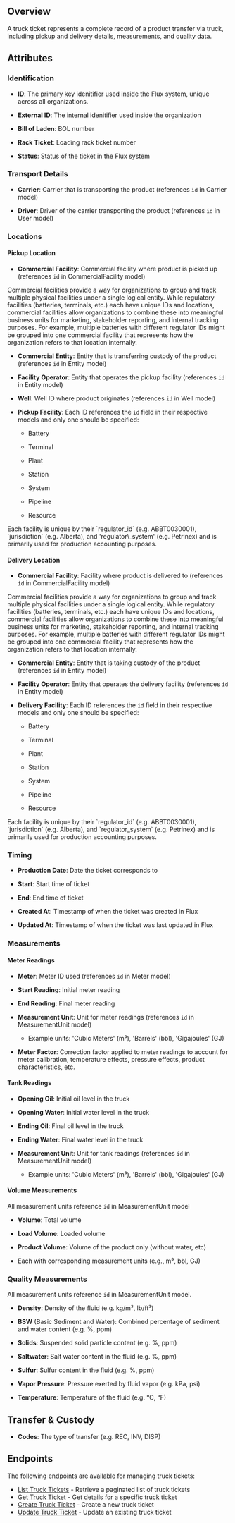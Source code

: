 ## Overview

A truck ticket represents a complete record of a product transfer via truck, including pickup and delivery details, measurements, and quality data.

## Attributes

### Identification 

* **ID**: The primary key idenitifier used inside the Flux system, unique across all organizations.

* **External ID**: The internal idenitifier used inside the organization

* **Bill of Laden**: BOL number

* **Rack Ticket**: Loading rack ticket number

* **Status**: Status of the ticket in the Flux system

### Transport Details

* **Carrier**: Carrier that is transporting the product (references `id` in Carrier model)

* **Driver**: Driver of the carrier transporting the product (references `id` in User model)

### Locations

#### Pickup Location

* **Commercial Facility**: Commercial facility where product is picked up (references `id` in CommercialFacility model)

<Info>
  Commercial facilities provide a way for organizations to group and track multiple physical facilities under a single logical entity. While regulatory facilities (batteries, terminals, etc.) each have unique IDs and locations, commercial facilities allow organizations to combine these into meaningful business units for marketing, stakeholder reporting, and internal tracking purposes. For example, multiple batteries with different regulator IDs might be grouped into one commercial facility that represents how the organization refers to that location internally.
</Info>

* **Commercial Entity**: Entity that is transferring custody of the product (references `id` in Entity model)

* **Facility Operator**: Entity that operates the pickup facility (references `id` in Entity model)

* **Well**: Well ID where product originates (references `id` in Well model)

* **Pickup Facility**: Each ID references the `id` field in their respective models and only one should be specified:
  * Battery
  
  * Terminal
  
  * Plant
  
  * Station
  
  * System
  
  * Pipeline
  
  * Resource

<Info>
Each facility is unique by their `regulator_id` (e.g. ABBT0030001), `jurisdiction` (e.g. Alberta), and 'regulator\_system' (e.g. Petrinex) and is primarily used for production accounting purposes.
</Info>

#### Delivery Location

* **Commercial Facility**: Facility where product is delivered to (references `id` in CommercialFacility model)

<Info>
  Commercial facilities provide a way for organizations to group and track multiple physical facilities under a single logical entity. While regulatory facilities (batteries, terminals, etc.) each have unique IDs and locations, commercial facilities allow organizations to combine these into meaningful business units for marketing, stakeholder reporting, and internal tracking purposes. For example, multiple batteries with different regulator IDs might be grouped into one commercial facility that represents how the organization refers to that location internally.
</Info>

* **Commercial Entity**: Entity that is taking custody of the product (references `id` in Entity model)

* **Facility Operator**: Entity that operates the delivery facility (references `id` in Entity model)

* **Delivery Facility**: Each ID references the `id` field in their respective models and only one should be specified:
  * Battery
  
  * Terminal
  
  * Plant
  
  * Station
  
  * System
  
  * Pipeline
  
  * Resource
  
<Info>
Each facility is unique by their `regulator_id` (e.g. ABBT0030001), `jurisdiction` (e.g. Alberta), and `regulator_system` (e.g. Petrinex) and is primarily used for production accounting purposes.
</Info>

### Timing

* **Production Date**: Date the ticket corresponds to

* **Start**: Start time of ticket

* **End**: End time of ticket

* **Created At**: Timestamp of when the ticket was created in Flux

* **Updated At**: Timestamp of when the ticket was last updated in Flux

### Measurements

#### Meter Readings

* **Meter**: Meter ID used (references `id` in Meter model)

* **Start Reading**: Initial meter reading

* **End Reading**: Final meter reading

* **Measurement Unit**: Unit for meter readings (references `id` in MeasurementUnit model)

  * Example units: 'Cubic Meters' (m³), 'Barrels' (bbl), 'Gigajoules' (GJ)

* **Meter Factor**: Correction factor applied to meter readings to account for meter calibration, temperature effects, pressure effects, product characteristics, etc.

#### Tank Readings

* **Opening Oil**: Initial oil level in the truck

* **Opening Water**: Initial water level in the truck

* **Ending Oil**: Final oil level in the truck

* **Ending Water**: Final water level in the truck

* **Measurement Unit**: Unit for tank readings (references `id` in MeasurementUnit model)

  * Example units: 'Cubic Meters' (m³), 'Barrels' (bbl), 'Gigajoules' (GJ)

#### Volume Measurements

All measurement units reference `id` in MeasurementUnit model

* **Volume**: Total volume

* **Load Volume**: Loaded volume

* **Product Volume**: Volume of the product only (without water, etc)

* Each with corresponding measurement units (e.g., m³, bbl, GJ)

### Quality Measurements

All measurement units reference `id` in MeasurementUnit model.

* **Density**: Density of the fluid (e.g. kg/m³, lb/ft³)

* **BSW** (Basic Sediment and Water): Combined percentage of sediment and water content (e.g. %, ppm)

* **Solids**: Suspended solid particle content (e.g. %, ppm)

* **Saltwater**: Salt water content in the fluid (e.g. %, ppm)

* **Sulfur**: Sulfur content in the fluid (e.g. %, ppm)

* **Vapor Pressure**: Pressure exerted by fluid vapor (e.g. kPa, psi)

* **Temperature**: Temperature of the fluid (e.g. °C, °F)

## Transfer & Custody

* **Codes**: The type of transfer (e.g. REC, INV, DISP)

## Endpoints
The following endpoints are available for managing truck tickets:

- [List Truck Tickets](/api-reference/volumes/list-truck-ticket) - Retrieve a paginated list of truck tickets
- [Get Truck Ticket](/api-reference/volumes/get-truck-ticket) - Get details for a specific truck ticket
- [Create Truck Ticket](/api-reference/volumes/create-truck-ticket) - Create a new truck ticket
- [Update Truck Ticket](/api-reference/volumes/update-truck-ticket) - Update an existing truck ticket